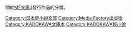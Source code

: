 {{Catnav|頁面分類|人类社会|媒体|各國媒體|各國出版社|Media Factory}}
{{Catnav|頁面分類|人文學科|艺术|動畫|動畫關係企業|Media Factory}}
{{Catnav|頁面分類|…|日本公司|日本電子公司|日本電子遊戲公司|Media Factory}}
{{Catnav|頁面分類|…|類型|小說類型|輕小說|輕小說文庫|日本輕小說文庫}}
{{Catnav|頁面分類|…|各國小說|日本小說|日本輕小說|日本輕小說文庫}}

關於[[MF文庫J|MF文庫J]]發行作品的分類。

[[Category:日本輕小說文庫|Category:日本輕小說文庫]]
[[Category:Media_Factory出版物|Category:Media Factory出版物]]
[[Category:KADOKAWA文庫本|Category:KADOKAWA文庫本]]
[[Category:KADOKAWA輕小說|Category:KADOKAWA輕小說]]